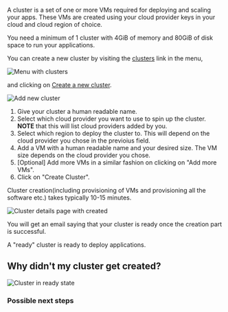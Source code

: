 
A cluster is a set of one or more VMs required for deploying and scaling your apps.
These VMs are created using your cloud provider keys in your cloud and cloud region of choice.

You need a minimum of 1 cluster with 4GiB of memory and 80GiB of disk space to run your applications.

You can create a new cluster by visiting the [clusters]() link in the menu,

![Menu with clusters]()

and clicking on [Create a new cluster]().

![Add new cluster]()

1. Give your cluster a human readable name.
2. Select which cloud provider you want to use to spin up the cluster. **NOTE** that this will list cloud providers added by you.
3. Select which region to deploy the cluster to. This will depend on the cloud provider you chose in the previoius field.
4. Add a VM with a human readable name and your desired size. The VM size depends on the cloud provider you chose.
5. [Optional] Add more VMs in a similar fashion on clicking on "Add more VMs".
6. Click on "Create Cluster".

Cluster creation(including provisioning of VMs and provisioning all the software etc.) takes typically 10-15 minutes.

![Cluster details page with created]()

You will get an email saying that your cluster is ready once the creation part is successful.

A "ready" cluster is ready to deploy applications.

## Why didn't my cluster get created?

![Cluster in ready state]()

### Possible next steps

<Card title="Create a new project" icon="folders" iconType="duotone" href="/projects/create-project"/>
